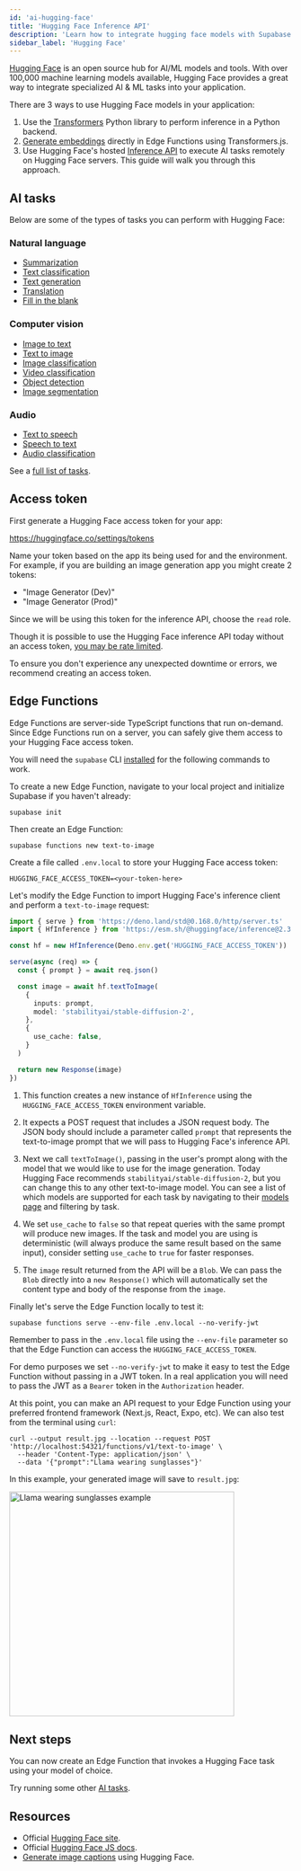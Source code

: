 ```yaml
---
id: 'ai-hugging-face'
title: 'Hugging Face Inference API'
description: 'Learn how to integrate hugging face models with Supabase'
sidebar_label: 'Hugging Face'
---
```


[Hugging Face](https://huggingface.co) is an open source hub for AI/ML models and tools. With over 100,000 machine learning models available, Hugging Face provides a great way to integrate specialized AI & ML tasks into your application.

There are 3 ways to use Hugging Face models in your application:

1. Use the [Transformers](https://huggingface.co/docs/transformers/index) Python library to perform inference in a Python backend.
1. [Generate embeddings](/docs/guides/ai/quickstarts/generate-text-embeddings) directly in Edge Functions using Transformers.js.
1. Use Hugging Face's hosted [Inference API](https://huggingface.co/inference-api) to execute AI tasks remotely on Hugging Face servers. This guide will walk you through this approach.

## AI tasks

Below are some of the types of tasks you can perform with Hugging Face:

### Natural language

- [Summarization](https://huggingface.co/tasks/summarization)
- [Text classification](https://huggingface.co/tasks/text-classification)
- [Text generation](https://huggingface.co/tasks/text-generation)
- [Translation](https://huggingface.co/tasks/translation)
- [Fill in the blank](https://huggingface.co/tasks/fill-mask)

### Computer vision

- [Image to text](https://huggingface.co/tasks/image-to-text)
- [Text to image](https://huggingface.co/tasks/text-to-image)
- [Image classification](https://huggingface.co/tasks/image-classification)
- [Video classification](https://huggingface.co/tasks/video-classification)
- [Object detection](https://huggingface.co/tasks/object-detection)
- [Image segmentation](https://huggingface.co/tasks/image-segmentation)

### Audio

- [Text to speech](https://huggingface.co/tasks/text-to-speech)
- [Speech to text](https://huggingface.co/tasks/automatic-speech-recognition)
- [Audio classification](https://huggingface.co/tasks/audio-classification)

See a [full list of tasks](https://huggingface.co/tasks).

## Access token

First generate a Hugging Face access token for your app:

https://huggingface.co/settings/tokens

Name your token based on the app its being used for and the environment. For example, if you are building an image generation app you might create 2 tokens:

- "Image Generator (Dev)"
- "Image Generator (Prod)"

Since we will be using this token for the inference API, choose the `read` role.

<Admonition type="note">

Though it is possible to use the Hugging Face inference API today without an access token, [you may be rate limited](https://huggingface.co/docs/huggingface.js/inference/README#usage).

To ensure you don't experience any unexpected downtime or errors, we recommend creating an access token.

</Admonition>

## Edge Functions

Edge Functions are server-side TypeScript functions that run on-demand. Since Edge Functions run on a server, you can safely give them access to your Hugging Face access token.

<Admonition type="note">

You will need the `supabase` CLI [installed](/docs/guides/cli) for the following commands to work.

</Admonition>

To create a new Edge Function, navigate to your local project and initialize Supabase if you haven't already:

```shell
supabase init
```

Then create an Edge Function:

```shell
supabase functions new text-to-image
```

Create a file called `.env.local` to store your Hugging Face access token:

```shell
HUGGING_FACE_ACCESS_TOKEN=<your-token-here>
```

Let's modify the Edge Function to import Hugging Face's inference client and perform a `text-to-image` request:

```ts
import { serve } from 'https://deno.land/std@0.168.0/http/server.ts'
import { HfInference } from 'https://esm.sh/@huggingface/inference@2.3.2'

const hf = new HfInference(Deno.env.get('HUGGING_FACE_ACCESS_TOKEN'))

serve(async (req) => {
  const { prompt } = await req.json()

  const image = await hf.textToImage(
    {
      inputs: prompt,
      model: 'stabilityai/stable-diffusion-2',
    },
    {
      use_cache: false,
    }
  )

  return new Response(image)
})
```

1. This function creates a new instance of `HfInference` using the `HUGGING_FACE_ACCESS_TOKEN` environment variable.

1. It expects a POST request that includes a JSON request body. The JSON body should include a parameter called `prompt` that represents the text-to-image prompt that we will pass to Hugging Face's inference API.

1. Next we call `textToImage()`, passing in the user's prompt along with the model that we would like to use for the image generation. Today Hugging Face recommends `stabilityai/stable-diffusion-2`, but you can change this to any other text-to-image model. You can see a list of which models are supported for each task by navigating to their [models page](https://huggingface.co/models?pipeline_tag=text-to-image) and filtering by task.

1. We set `use_cache` to `false` so that repeat queries with the same prompt will produce new images. If the task and model you are using is deterministic (will always produce the same result based on the same input), consider setting `use_cache` to `true` for faster responses.

1. The `image` result returned from the API will be a `Blob`. We can pass the `Blob` directly into a `new Response()` which will automatically set the content type and body of the response from the `image`.

Finally let's serve the Edge Function locally to test it:

```shell
supabase functions serve --env-file .env.local --no-verify-jwt
```

Remember to pass in the `.env.local` file using the `--env-file` parameter so that the Edge Function can access the `HUGGING_FACE_ACCESS_TOKEN`.

<Admonition type="note">

For demo purposes we set `--no-verify-jwt` to make it easy to test the Edge Function without passing in a JWT token. In a real application you will need to pass the JWT as a `Bearer` token in the `Authorization` header.

</Admonition>

At this point, you can make an API request to your Edge Function using your preferred frontend framework (Next.js, React, Expo, etc). We can also test from the terminal using `curl`:

```shell
curl --output result.jpg --location --request POST 'http://localhost:54321/functions/v1/text-to-image' \
  --header 'Content-Type: application/json' \
  --data '{"prompt":"Llama wearing sunglasses"}'
```

In this example, your generated image will save to `result.jpg`:

<img
  src="/docs/img/ai/hugging-face/llama-sunglasses-example.png"
  alt="Llama wearing sunglasses example"
  width="400"
  height="400"
/>

## Next steps

You can now create an Edge Function that invokes a Hugging Face task using your model of choice.

Try running some other [AI tasks](#ai-tasks).

## Resources

- Official [Hugging Face site](https://huggingface.co/).
- Official [Hugging Face JS docs](https://huggingface.co/docs/huggingface.js).
- [Generate image captions](/docs/guides/ai/examples/huggingface-image-captioning) using Hugging Face.
